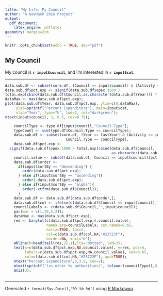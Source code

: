 ```yaml
---
title: "My Life, My Council"
author: "A GovHack 2016 Project"
output: 
  pdf_document:
    latex_engine: pdflatex
geometry: margin=2cm
---
```


```r
knitr::opts_chunk$set(echo = TRUE, dev="pdf")
```


## My Council

My council is **`r input$council`**, and I'm interested in **`r input$cat`**.

-----

```r
data.sub.df <- subset(core.df, (Council == input$council) & (Activity == input$cat));
data.sub.df$pct.exp <- signif(data.sub.df$opex.1000 /
total.exp[cbind(data.sub.df$Council,as.character(data.sub.df$Year))] * 100,2);
dataMax <- max(data.sub.df$pct.exp);
plot(data.sub.df$Year, data.sub.df$pct.exp, ylim=c(0,dataMax),
     ylab=sprintf("Percent Expenditure"), main=input$cat,
     xlab="Year", type="b", lwd=2, col="darkgreen");
mtext(input$council, 3, 0.5, cex=0.75);
```

```r
    councilType <- type.df[input$council,"Council.Type"];
    typeCount <- sum(type.df$Council.Type == councilType);
    data.sub.df <- subset(core.df, (Year == lastYear) & (Activity == input$cat) & 
                            Council.Type == councilType);
    data.sub.df$pct.exp <- 
  signif(data.sub.df$opex.1000 / total.exp[cbind(data.sub.df$Council,
                                                 as.character(data.sub.df$Year))] * 100,2);
    council.value <- subset(data.sub.df, Council == input$council)$pct.exp;
    data.sub.df$order <- 
      if(input$sortBy == "descending") {
        order(data.sub.df$pct.exp);
      } else if(input$sortBy == "ascending"){
        order(-data.sub.df$pct.exp);
      } else if(input$sortBy == "alpha"){
        order(-xtfrm(data.sub.df$Council));
      }
    data.sub.df <- data.sub.df[data.sub.df$order,];
    data.sub.df$col <- ifelse(c(data.sub.df$Council == input$council),"#23723F","#90DDAB");
    councilLabels <- c(data.sub.df$Council,"",input$council);
    par(mar = c(1,20,5,2));
    dataMax <- max(data.sub.df$pct.exp);
    res <- barplot(c(data.sub.df$pct.exp,0,council.value),
                   names.arg=councilLabels, cex.names=0.65,
                   horiz=TRUE, las=2,
                   col=c(data.sub.df$col,NA,"#23723F"),
                   border=NA, xaxt="n");
    abline(h=head(tail(res,2),1),lty="dotted", lwd=3);
    text(x=c(data.sub.df$pct.exp,NA,council.value), y=res, pos=4, 
         labels=c(data.sub.df$pct.exp,NA,council.value), cex=0.65,
         col=c(data.sub.df$col,NA,"#23723F"), xpd=TRUE);
    mtext("Percent Expenditure",3,3.5, cex=2);
    mtext(sprintf("(vs other %s authorities)", tolower(councilType)),3,2.5);
    axis(3);
    
```

-----

Generated `r format(Sys.Date(),"%Y-%b-%d")` using [R Markdown](http://rmarkdown.rstudio.com/).
